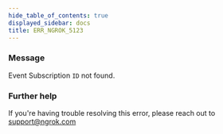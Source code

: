 ```yaml
---
hide_table_of_contents: true
displayed_sidebar: docs
title: ERR_NGROK_5123
---
```




### Message

Event Subscription `ID` not found.

<ErrorDetails error="err_ngrok_5123" />

### Further help

If you're having trouble resolving this error, please reach out to [support@ngrok.com](mailto:support@ngrok.com?subject=Help%20with%20ERR_NGROK_5123)
